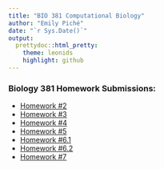 ```yaml
---
title: "BIO 381 Computational Biology"
author: "Emily Piché"
date: "`r Sys.Date()`"
output:
  prettydoc::html_pretty:
    theme: leonids
    highlight: github
---
```



### Biology 381 Homework Submissions:

* [Homework #2](381HW2.html)
* [Homework #3](381HW3.html)
* [Homework #4](381HW4.html)
* [Homework #5](381HW5.html)
* [Homework #6.1](381HW6.1.html)
* [Homework #6.2](381HW6.2.html)
* [Homework #7](381HW7.html)



